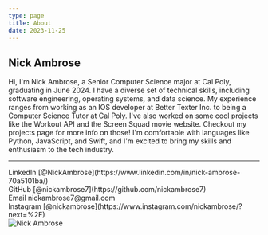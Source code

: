 ```yaml
---
type: page
title: About
date: 2023-11-25
---
```


## Nick Ambrose

Hi, I'm Nick Ambrose, a Senior Computer Science major at Cal Poly, graduating in June 2024. 
I have a diverse set of technical skills, including software engineering, operating systems, and data science. 
My experience ranges from working as an IOS developer at Better Texter Inc. to being a Computer Science Tutor at Cal Poly. 
I've also worked on some cool projects like the Workout API and the Screen Squad movie website. 
Checkout my projects page for more info on those! 
I'm comfortable with languages like Python, JavaScript, and Swift, and I'm excited to bring my skills and enthusiasm to the tech industry.

---

<div style={{ display: 'flex', alignItems: 'center', justifyContent: 'space-between' }}>
  <div>
    LinkedIn [@NickAmbrose](https://www.linkedin.com/in/nick-ambrose-70a5101ba/)
    <br />
    GitHub [@nickambrose7](https://github.com/nickambrose7)
    <br />
    Email nickambrose7@gmail.com
    <br />
    Instagram [@nickambrose](https://www.instagram.com/nickambrose/?next=%2F)
  </div>
  <Image
    src="/images/Head_shot.JPG"
    alt="Nick Ambrose"
    width={300}
    height={500}
    priority
    className="next-image"
  />
</div>

